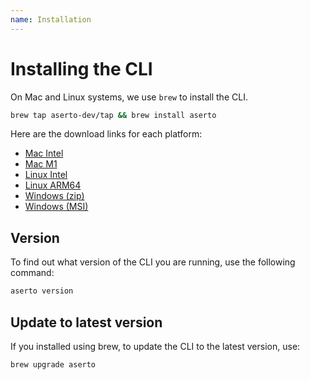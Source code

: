 ```yaml
---
name: Installation
---
```


# Installing the CLI

On Mac and Linux systems, we use `brew` to install the CLI.

```bash
brew tap aserto-dev/tap && brew install aserto
```

Here are the download links for each platform:

* [Mac Intel](https://storage.googleapis.com/aserto-cli/aserto/0.1.11/aserto_0.1.11_darwin_x86_64.zip)
* [Mac M1](https://storage.googleapis.com/aserto-cli/aserto/0.1.11/aserto_0.1.11_darwin_arm64.zip)
* [Linux Intel](https://storage.googleapis.com/aserto-cli/aserto/0.1.11/aserto_0.1.11_linux_x86_64.zip)
* [Linux ARM64](https://storage.googleapis.com/aserto-cli/aserto/0.1.11/aserto_0.1.11_linux_arm64.zip)
* [Windows (zip)](https://storage.googleapis.com/aserto-cli/aserto/0.1.11/aserto_0.1.11_windows_x86_64.zip)
* [Windows (MSI)](https://storage.googleapis.com/aserto-cli/aserto/0.1.11/aserto_0.1.11_windows_x86_64.msi)

## Version

To find out what version of the CLI you are running, use the following command:

```bash
aserto version
```

## Update to latest version

If you installed using brew, to update the CLI to the latest version, use:

```bash
brew upgrade aserto
```
